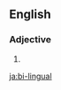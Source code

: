 {{also|bilingual}}
==English==

===Adjective===
{{en-adj|-}}

# {{alternative spelling of|bilingual|lang=en}}

[[ja:bi-lingual]]